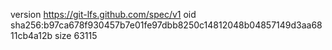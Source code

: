 version https://git-lfs.github.com/spec/v1
oid sha256:b97ca678f930457b7e01fe97dbb8250c14812048b04857149d3aa6811cb4a12b
size 63115
